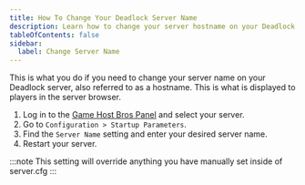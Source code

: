 ```yaml
---
title: How To Change Your Deadlock Server Name
description: Learn how to change your server hostname on your Deadlock server.
tableOfContents: false
sidebar:
  label: Change Server Name
---
```


This is what you do if you need to change your server name on your Deadlock server, also referred to as a hostname. This is what is displayed to players in the server browser.
<Steps>
1. Log in to the [Game Host Bros Panel](https://panel.gamehostbros.com/) and select your server.
2. Go to `Configuration > Startup Parameters`.
3. Find the `Server Name` setting and enter your desired server name.
4. Restart your server.
</Steps>
:::note
This setting will override anything you have manually set inside of server.cfg
:::